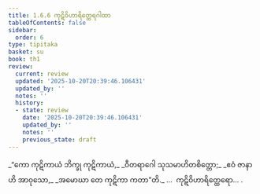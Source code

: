 ```yaml
---
title: 1.6.6 ကုဋိဝိဟာရိတ္ထေရဂါထာ
tableOfContents: false
sidebar:
  order: 6
type: tipitaka
basket: su
book: th1
review:
  current: review
  updated: '2025-10-20T20:39:46.106431'
  updated_by: ''
  notes: ''
  history:
  - state: review
    date: '2025-10-20T20:39:46.106431'
    updated_by: ''
    notes: ''
    previous_state: draft
---
```



<DynamicBreadcrumb />


<ReviewStatus review={frontmatter.review} showDetails={true} />

<HypothesisAnnotation frontmatter={frontmatter} />

<Division number="56" book="th1" e="ch" v="19" p="232">

<Paragraph number="127" type="verses" book="th1">
_“ကော ကုဋိကာယံ ဘိက္ခု ကုဋိကာယံ,_  
_ဝီတရာဂေါ သုသမာဟိတစိတ္တော;_  
_ဧဝံ ဇာနာဟိ အာဝုသော,_  
_အမောဃာ တေ ကုဋိကာ ကတာ”တိ._  


</Paragraph>
</Division>

<Paragraph number="128" type="center" book="th1">
…  ကုဋိဝိဟာရိတ္ထေရော… .
</Paragraph>